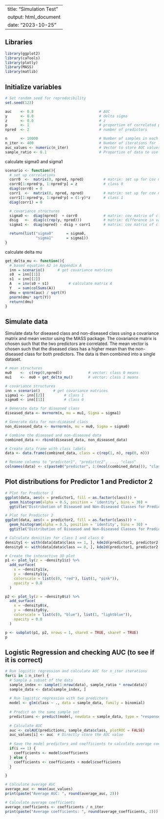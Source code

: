 
---
title: "Simulation Test"
output: html_document
date: "2023-10-25"
---

## Libraries
```r
library(ggplot2)
library(caTools)
library(plotly)
library(MASS)
library(matlib)
```

## Initialize variables
```r
# Set random seed for reproducibility
set.seed(123)

auc    <- 0.8                              # AUC
y      <- 0.0                              # delta sigma 
z      <- 0.0                              # z 
p      <- 1                                # proportion of correlated predictors
npred  <- 2                                # number of predictors

n      <- 10000                            # Number of samples in each class
n_iter <- 400                              # Number of iterations for logistic regression
auc_values <- numeric(n_iter)              # Vector to store AUC values
sample_ratio <- 0.1                        # Proportion of data to use in each logistic regression
```

calculate sigma0 and sigma1
```r
scenario <- function(){
  # set up correlations
  corr0  <-  matrix(0, npred, npred)         # matrix: set up for cov matrix, 0 on diagonals
  corr0[1:npred*p, 1:npred*p] = z            # class 0 
  diag(corr0) = 0
  corr1  <-  matrix(0, npred, npred)         # matrix: set up for cov matrix, 0 on diagonals
  corr1[1:npred*p, 1:npred*p] = (1-y)*z      # class 1
  diag(corr1) = 0

  # covariance structures
  sigma0 <-  diag(npred)  + corr0            # matrix: cov matrix of class 0 
  dsig   <-  diag(c(rep(y, npred)))          # matrix: difference in variances between classes 
  sigma1 <-  diag(npred) - dsig + corr1      # matrix: cov matrix of class 1

  return(list("sigma0"      = sigma0, 
              "sigma1"      = sigma1))
}
```

calculate delta mu
```r
get_delta_mu <- function(){
  # based equation A2 in Appendix A 
  inn = scenario()      # get covariance matrices
  s0  = inn[[1]]              
  s1  = inn[[2]]                       
  A   = inv(s0 + s1)         # calculate matrix A
  Y   = sum(colSums(A))                  
  dmu = qnorm(auc) / sqrt(Y)
  pnorm(dmu* sqrt(Y))
  return(dmu)
}
```



## Simulate data
Simulate data for diseased class and non-diseased class using a covariance matrix and mean vector using the MASS package. The covariance matrix is chosen such that the two predictors are correlated. The mean vector is chosen such that the diseased class has a higher mean than the non-diseased class for both predictors. The data is then combined into a single dataset.
```r
# mean structures
mu0    <-  c(rep(0,npred))            # vector: class 0 means
mu1    <-  mu0 + get_delta_mu()       # vector: class 1 means 

# covariance structures
inn = scenario()      # get covariance matrices
sigma1 <- inn[[2]]         # class 1
sigma0 <- inn[[1]]         # class 0

# Generate data for diseased class
diseased_data <- mvrnorm(n, mu = mu1, Sigma = sigma1)

# Generate data for non-diseased class
non_diseased_data <- mvrnorm(n, mu = mu0, Sigma = sigma0)

# Combine the diseased and non-diseased data
combined_data <- rbind(diseased_data, non_diseased_data)

# Create data frame with class labels
data <- data.frame(combined_data, class = c(rep(1, n), rep(0, n)))

# Rename columns to "predictor1", "predictor2", ..., "class"
colnames(data) <- c(paste0("predictor", 1:(ncol(combined_data))), "class")
```



## Plot distributions for Predictor 1 and Predictor 2
```r
# Plot for Predictor 1
ggplot(data, aes(x = predictor1, fill = as.factor(class))) +
  geom_histogram(alpha = 0.5, position = 'identity', bins = 30) +
  ggtitle("Distribution of Diseased and Non-Diseased Classes for Predictor 1")

# Plot for Predictor 2
ggplot(data, aes(x = predictor2, fill = as.factor(class))) +
  geom_histogram(alpha = 0.5, position = 'identity', bins = 30) +
  ggtitle("Distribution of Diseased and Non-Diseased Classes for Predictor 2")
```

```r
# Calculate densities for class 1 and class 0
density1 <- with(data[data$class == 1, ], kde2d(predictor1, predictor2, n = 30))
density0 <- with(data[data$class == 0, ], kde2d(predictor1, predictor2, n = 30))

# Create the interactive 3D plot
p1 <- plot_ly(z = ~density1$z) %>% 
  add_surface(
    x = ~density1$x,
    y = ~density1$y,
    colorscale = list(c(0, "red"), list(1, "pink")),
    opacity = 0.8
  )

p2 <- plot_ly(z = ~density0$z) %>% 
  add_surface(
    x = ~density0$x,
    y = ~density0$y,
    colorscale = list(c(0, "blue"), list(1, "lightblue")),
    opacity = 0.8
  )

p <- subplot(p1, p2, nrows = 1, shareX = TRUE, shareY = TRUE)
p
```


## Logistic Regression and checking AUC (to see if it is correct)
```r
# Run logistic regression and calculate AUC for n_iter iterations
for(i in 1:n_iter) {
  # Sample a subset of the data
  sample_index <- sample(1:nrow(data), sample_ratio * nrow(data))
  sample_data <- data[sample_index, ]
  
  # Run logistic regression with two predictors
  model <- glm(class ~ ., data = sample_data, family = binomial)
  
  # Predict on the same sample set
  predictions <- predict(model, newdata = sample_data, type = "response")
  
  # Calculate AUC
  auc <- colAUC(predictions, sample_data$class, plotROC = FALSE)
  auc_values[i] <- auc  # Directly store the AUC value
  
  # Save the model predictors and coefficients to calculate average coefficients
  if(i == 1) {
    coefficients <- model$coefficients
  } else {
    coefficients <- coefficients + model$coefficients
  }
  
}

# Calculate average AUC
average_auc <- mean(auc_values)
print(paste("Average AUC: ", round(average_auc, 2)))

# Calculate average coefficients
average_coefficients <- coefficients / n_iter
print(paste("Average coefficients: ", round(average_coefficients, 2)))
```

